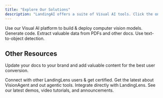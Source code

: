 ```yaml
---
title: "Explore Our Solutions"
description: "LandingAI offers a suite of Visual AI tools. Click the one you want to learn more about."
---
```



<CardGroup cols="2">
  <Card title="LandingLens" icon="pen-to-square" href="https://mintlify.com/docs/quickstart" cta="Use our Visual AI platform to build & deploy computer vision models.">
    Use our Visual AI platform to build & deploy computer vision models.
  </Card>
  <Card title="VisionAgent" icon="image" href="https://mintlify.com/docs/development">
    Generate code.
  </Card>
  <Card title="Agentic Document Extraction" icon="sparkles">
    Extract valuable data from PDFs and other docs.
  </Card>
  <Card title="Agentic Object Detection" icon="sparkles">
    Use text-to-object detection.
  </Card>
</CardGroup>

## Other Resources

Update your docs to your brand and add valuable content for the best user conversion.

<CardGroup cols="2">
  <Card title="Community" icon="palette" href="https://community.landing.ai/">
    Connect with other LandingLens users & get certified.
  </Card>
  <Card title="Discord" icon="code" href="https://discord.gg/RVcW3j9RgR">
    Get the latest about VisionAgent and out agentic tools.
  </Card>
  <Card title="LandingLens API" icon="screwdriver-wrench" href="https://landingaitest.mintlify.app/api-reference/image/get-project-metadata">
    Integrate directly with LandingLens.
  </Card>
  <Card title="YouTube Channel" icon="stars" href="https://www.youtube.com/@landingai">
    See our latest demos, video tutorials, and announcements.
  </Card>
</CardGroup>